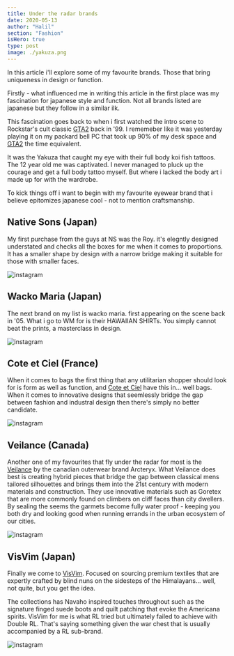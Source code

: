 ```yaml
---
title: Under the radar brands
date: 2020-05-13
author: "Halil"
section: "Fashion"
isHero: true
type: post
image: ./yakuza.png
---
```


In this article i'll explore some of my favourite brands. 
Those that bring uniqueness in design or function.

Firstly - what influenced me in writing this article in the first place was my fascination for 
japanese style and function. Not all brands listed are japanese but they follow in a similar ilk.

This fascination goes back to when i first watched the intro scene to Rockstar's cult classic <a href="https://amzn.to/3c6Febe" target="_blank" rel="noopener" rel="noreferrer">GTA2</a> back in '99. 
I rememeber like it was yesterday playing it on my packard bell PC that took up 90% of my desk space and <a href="https://amzn.to/3c6Febe" target="_blank" rel="noopener" rel="noreferrer">GTA2</a> the time equivalent.

It was the Yakuza that caught my eye with their full body koi fish tattoos. The 12 year old me was captivated.
I never managed to pluck up the courage and get a full body tattoo myself. But where i lacked the body art i made up for with the wardrobe.

To kick things off i want to begin with my favourite eyewear brand that i believe epitomizes 
japanese cool - not to mention craftsmanship.

## Native Sons (Japan)

My first purchase from the guys at NS was the Roy.
it's elegntly designed understated and checks all the boxes for me when it comes to proportions.
It has a smaller shape by design with a narrow bridge making it suitable for those with smaller faces.

![instagram](ByWbCOKFnuo)

## Wacko Maria (Japan)

The next brand on my list is wacko maria. first appearing on the scene back in '05. What i go to WM
for is their HAWAIIAN SHIRTs. You simply cannot beat the prints, a masterclass in design.

![instagram](B9JER_0p19B)

## Cote et Ciel (France)

When it comes to bags the first thing that any utilitarian shopper should look for is form as well as function, 
and <a href="https://amzn.to/2WZ1JdB" target="_blank" rel="noopener" rel="noreferrer">Cote et Ciel</a> have this in... well bags. When it comes to innovative designs that seemlessly bridge the gap between fashion and industral design 
then there's simply no better candidate.

![instagram](BdxwLFfBN3h)

## Veilance (Canada)

Another one of my favourites that fly under the radar for most is the <a href="https://amzn.to/2Aaqomo" target="_blank" rel="noopener" rel="noreferrer">Veilance</a> by the canadian
outerwear brand Arcteryx. 
What Veilance does best is creating hybrid pieces that bridge the gap between
classical mens tailored silhouettes and brings them into the 21st century with modern materials 
and construction. They use innovative materials such as Goretex that are more commonly found on climbers on cliff faces than city dwellers. 
By sealing the seems the garmets become fully water proof - keeping you both dry and looking good when running errands in the urban ecosystem of our cities.

![instagram](BeraJwLHV7k)

## VisVim (Japan)

Finally we come to <a href="https://amzn.to/36qsafk" target="_blank" rel="noopener" rel="noreferrer">VisVim</a>. Focused on sourcing premium textiles that are expertly crafted by blind nuns on the sidesteps of the Himalayans... 
well, not quite, but you get the idea.

The collections has Navaho inspired touches throughout such as the signature finged suede boots and quilt patching that evoke the Americana spirits.
VisVim for me is what RL tried but ultimately failed to achieve with Double RL. That's saying something given the war chest that is usually accompanied by a RL sub-brand.

![instagram](B_OjUY5Dgeq)